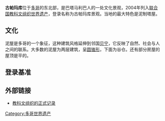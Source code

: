 {{世界遺産概要表
|site_img = File:Togo Taberma house 02.jpg
|site_img_capt = 
|site_img_width = 275px
|zh_name = 古帕玛库景观
|en_name = Koutammakou, the Land of the Batammariba
|fr_name = Koutammakou, le pays des Batammariba
|country ={{TGO}}
|Region = 非洲
|criterion_c = (5), (6)
|rg_year = 2004年
|ex_rg_year = 
|remarks = 核心区500km<sup>2</sup>
|url_no = http://whc.unesco.org/en/list/1140/
|map_img =
|map_img_width = 275px
|}}

'''古帕玛库'''位于[[多哥|多哥]]的东北部，是巴塔马利巴人的一处文化景观，2004年列入[[联合国教科文组织|联合国教科文组织]][[世界遗产|世界遗产]]，登录名称为古帕玛库景观。当地的最大特色是泥制塔屋。

==文化==
泥屋是多哥的一个象征，这种建筑风格延伸到邻国[[贝宁|贝宁]]，它反映了自然、社会与人之间的联系。大多数的泥屋为两层建筑，呈[[圆锥形|圆锥形]]，下面为谷仓。还有部分房屋的屋顶是平的。

==登录基准==
{{世界遗产基准|5|6}}

== 外部链接==
* [http://whc.unesco.org/archive/advisory_body_evaluation/1140.pdf 教科文组织的正式记录] {{Wayback|url=http://whc.unesco.org/archive/advisory_body_evaluation/1140.pdf |date=20060211052204 }}

{{coord|10|06|N|1|04|E|type:landmark_region:TG|display=title}}

[[Category:多哥世界遗产|Category:多哥世界遗产]]